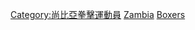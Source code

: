 [[Category:尚比亞拳擊運動員|Category:尚比亞拳擊運動員]]
[[Category:各國奧運拳擊運動員|Zambia]]
[[Category:赞比亚夏季奥运运动员|Boxers]]